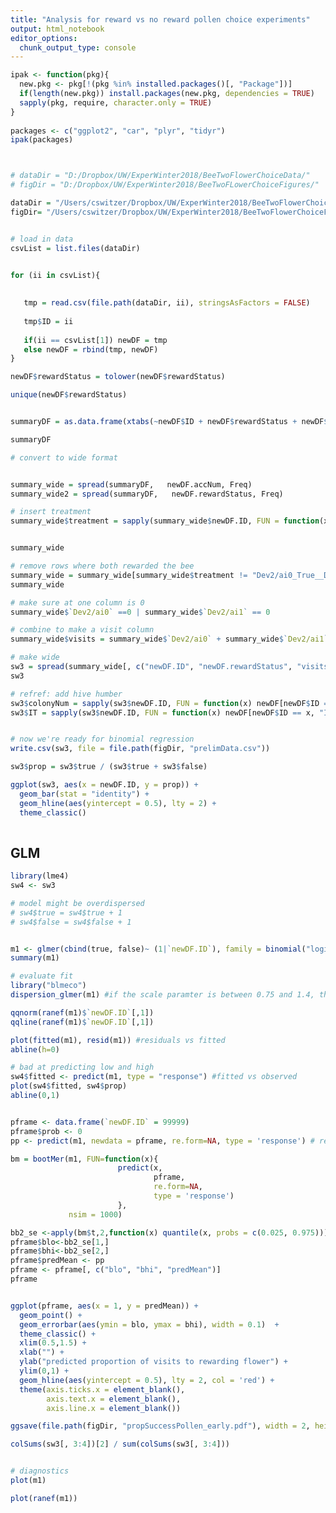 ```yaml
---
title: "Analysis for reward vs no reward pollen choice experiments"
output: html_notebook
editor_options: 
  chunk_output_type: console
---
```




```r
ipak <- function(pkg){
  new.pkg <- pkg[!(pkg %in% installed.packages()[, "Package"])]
  if(length(new.pkg)) install.packages(new.pkg, dependencies = TRUE)
  sapply(pkg, require, character.only = TRUE)
}
  
packages <- c("ggplot2", "car", "plyr", "tidyr")
ipak(packages)



# dataDir = "D:/Dropbox/UW/ExperWinter2018/BeeTwoFlowerChoiceData/"
# figDir = "D:/Dropbox/UW/ExperWinter2018/BeeTwoFLowerChoiceFigures/"

dataDir = "/Users/cswitzer/Dropbox/UW/ExperWinter2018/BeeTwoFlowerChoiceData"
figDir= "/Users/cswitzer/Dropbox/UW/ExperWinter2018/BeeTwoFlowerChoiceFigures"



```



```r
# load in data
csvList = list.files(dataDir)


for (ii in csvList){
 
  
   tmp = read.csv(file.path(dataDir, ii), stringsAsFactors = FALSE)
  
   tmp$ID = ii
   
   if(ii == csvList[1]) newDF = tmp
   else newDF = rbind(tmp, newDF)
}  

```


```r
newDF$rewardStatus = tolower(newDF$rewardStatus)

unique(newDF$rewardStatus)


summaryDF = as.data.frame(xtabs(~newDF$ID + newDF$rewardStatus + newDF$accNum))

summaryDF

# convert to wide format


summary_wide = spread(summaryDF,   newDF.accNum, Freq)
summary_wide2 = spread(summaryDF,   newDF.rewardStatus, Freq)

# insert treatment
summary_wide$treatment = sapply(summary_wide$newDF.ID, FUN = function(x) newDF[newDF$ID == x, "treatment"][1])


summary_wide

# remove rows where both rewarded the bee
summary_wide = summary_wide[summary_wide$treatment != "Dev2/ai0_True__Dev2/ai1_True", ]
summary_wide

# make sure at one column is 0
summary_wide$`Dev2/ai0` ==0 | summary_wide$`Dev2/ai1` == 0

# combine to make a visit column
summary_wide$visits = summary_wide$`Dev2/ai0` + summary_wide$`Dev2/ai1`

# make wide
sw3 = spread(summary_wide[, c("newDF.ID", "newDF.rewardStatus", "visits", "treatment")],   newDF.rewardStatus, visits)
sw3

# refref: add hive humber
sw3$colonyNum = sapply(sw3$newDF.ID, FUN = function(x) newDF[newDF$ID == x, "colonyNum"][1])
sw3$IT = sapply(sw3$newDF.ID, FUN = function(x) newDF[newDF$ID == x, "ITSpan_mm"][1])


# now we're ready for binomial regression
write.csv(sw3, file = file.path(figDir, "prelimData.csv"))

sw3$prop = sw3$true / (sw3$true + sw3$false)

ggplot(sw3, aes(x = newDF.ID, y = prop)) + 
  geom_bar(stat = "identity") + 
  geom_hline(aes(yintercept = 0.5), lty = 2) + 
  theme_classic()
  
```


## GLM

```r
library(lme4)
sw4 <- sw3

# model might be overdispersed
# sw4$true = sw4$true + 1
# sw4$false = sw4$false + 1


m1 <- glmer(cbind(true, false)~ (1|`newDF.ID`), family = binomial("logit"), data = sw4)
summary(m1)

# evaluate fit
library("blmeco") 
dispersion_glmer(m1) #if the scale paramter is between 0.75 and 1.4, there may not be an overdispersion problem.

qqnorm(ranef(m1)$`newDF.ID`[,1])
qqline(ranef(m1)$`newDF.ID`[,1])

plot(fitted(m1), resid(m1)) #residuals vs fitted
abline(h=0)

# bad at predicting low and high
sw4$fitted <- predict(m1, type = "response") #fitted vs observed
plot(sw4$fitted, sw4$prop)
abline(0,1)


pframe <- data.frame(`newDF.ID` = 99999)
pframe$prob <- 0
pp <- predict(m1, newdata = pframe, re.form=NA, type = 'response') # re.form sets all random effects to 0

bm = bootMer(m1, FUN=function(x){
                        predict(x, 
                                pframe, 
                                re.form=NA, 
                                type = 'response')
                        }, 
             nsim = 1000)

bb2_se <-apply(bm$t,2,function(x) quantile(x, probs = c(0.025, 0.975)))
pframe$blo<-bb2_se[1,]
pframe$bhi<-bb2_se[2,]
pframe$predMean <- pp
pframe <- pframe[, c("blo", "bhi", "predMean")]
pframe


ggplot(pframe, aes(x = 1, y = predMean)) + 
  geom_point() + 
  geom_errorbar(aes(ymin = blo, ymax = bhi), width = 0.1)  + 
  theme_classic() + 
  xlim(0.5,1.5) + 
  xlab("") + 
  ylab("predicted proportion of visits to rewarding flower") + 
  ylim(0,1) + 
  geom_hline(aes(yintercept = 0.5), lty = 2, col = 'red') + 
  theme(axis.ticks.x = element_blank(), 
        axis.text.x = element_blank(), 
        axis.line.x = element_blank())

ggsave(file.path(figDir, "propSuccessPollen_early.pdf"), width = 2, height = 4)

colSums(sw3[, 3:4])[2] / sum(colSums(sw3[, 3:4]))


# diagnostics
plot(m1)

plot(ranef(m1))

```
